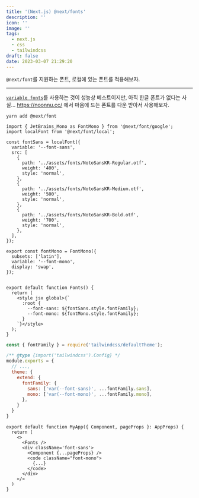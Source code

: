 ```yaml
---
title: '(Next.js) @next/fonts'
description: ''
icon: ''
image: ''
tags:
  - next.js
  - css
  - tailwindcss
draft: false
date: 2023-03-07 21:29:20
---
```


`@next/font`를 지원하는 폰트, 로컬에 있는 폰트를 적용해보자.

---

[`variable fonts`](https://fonts.google.com/variablefonts)를 사용하는 것이 성능상 베스트이지만, 아직 한글 폰트가 없다는 사실...
https://noonnu.cc/ 에서 마음에 드는 폰트를 다운 받아서 사용해보자.

```shell
yarn add @next/font
```

```tsx:components/Fonts.tsx
import { JetBrains_Mono as FontMono } from '@next/font/google';
import localFont from '@next/font/local';

const fontSans = localFont({
  variable: '--font-sans',
  src: [
    {
      path: '../assets/fonts/NotoSansKR-Regular.otf',
      weight: '400',
      style: 'normal',
    },
    {
      path: '../assets/fonts/NotoSansKR-Medium.otf',
      weight: '500',
      style: 'normal',
    },
    {
      path: '../assets/fonts/NotoSansKR-Bold.otf',
      weight: '700',
      style: 'normal',
    },
  ],
});

export const fontMono = FontMono({
  subsets: ['latin'],
  variable: '--font-mono',
  display: 'swap',
});


export default function Fonts() {
  return (
    <style jsx global>{`
      :root {
        --font-sans: ${fontSans.style.fontFamily};
        --font-mono: ${fontMono.style.fontFamily};
      }
    `}</style>
  );
}
```

```ts:tailwind.config.js
const { fontFamily } = require('tailwindcss/defaultTheme');

/** @type {import('tailwindcss').Config} */
module.exports = {
  // ...,
  theme: {
    extend: {
      fontFamily: {
        sans: ['var(--font-sans)', ...fontFamily.sans],
        mono: ['var(--font-mono)', ...fontFamily.mono],
      },
    }
  }
}
```

```tsx:_app.tsx
export default function MyApp({ Component, pageProps }: AppProps) {
  return (
    <>
      <Fonts />
      <div className='font-sans'>
        <Component {...pageProps} />
        <code className="font-mono">
          {...}
        </code>
      </div>
    </>
  )
}
```
